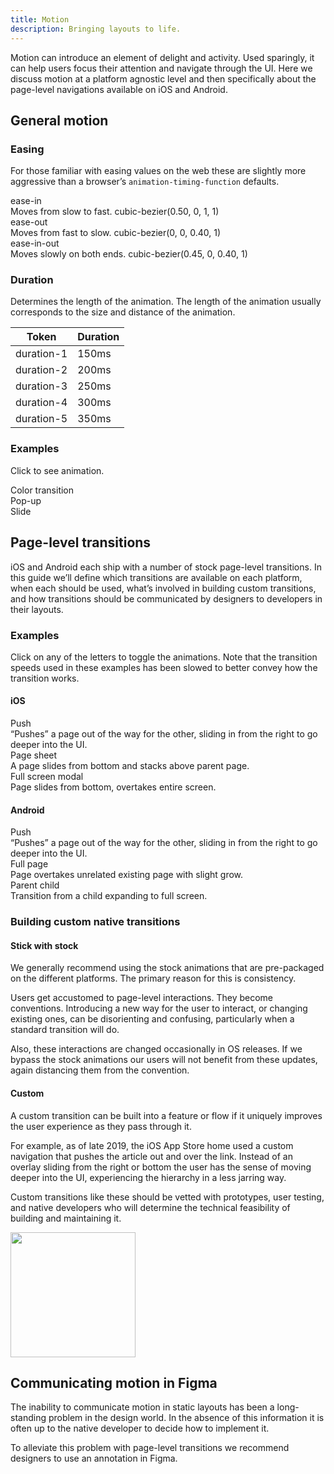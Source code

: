 ```yaml
---
title: Motion
description: Bringing layouts to life.
---
```





Motion can introduce an element of delight and activity. Used sparingly, it can help users focus their attention and navigate through the UI. Here we discuss motion at a platform agnostic level and then specifically about the page-level navigations available on iOS and Android.

## General motion

### Easing

For those familiar with easing values on the web these are slightly more aggressive than a browser’s `animation-timing-function` defaults.

<div className="grid mb3">
    <div className="m_col-6">
        <div class="b mb1">ease-in</div>
        <Text size={2} className="black-300 mb2">
            Moves from slow to fast.
        </Text>
        <Text size={2}>
            <InlineCode>cubic-bezier(0.50, 0, 1, 1)</InlineCode>
        </Text>
    </div>
    <div className="m_col-6 mt3 m_mt0">
        <div className="bg-gray-200 h5 pa3 flex items-center br2">
            <Easing animation="easeIn" />
        </div>
    </div>
</div>

<div className="grid mb3">
    <div className="m_col-6">
        <div class="b mb1">ease-out</div>
        <Text size={2} className="black-300 mb2">
            Moves from fast to slow.
        </Text>
        <Text size={2}>
            <InlineCode>cubic-bezier(0, 0, 0.40, 1)</InlineCode>
        </Text>
    </div>
    <div className="m_col-6 mt3 m_mt0">
        <div className="bg-gray-200 h5 pa3 flex items-center br2">
            <Easing animation="easeOut" />
        </div>
    </div>
</div>

<div className="grid mb3">
    <div className="m_col-6">
        <div class="b mb1">ease-in-out</div>
        <Text size={2} className="black-300 mb2">
            Moves slowly on both ends.
        </Text>
        <Text size={2}>
            <InlineCode>cubic-bezier(0.45, 0, 0.40, 1)</InlineCode>
        </Text>
    </div>
    <div className="m_col-6 mt3 m_mt0">
        <div className="bg-gray-200 h5 pa3 flex items-center br2">
            <Easing animation="easeInOut" />
        </div>
    </div>
</div>

### Duration

Determines the length of the animation. The length of the animation usually corresponds to the size and distance of the animation.

<table>
    <thead>
        <tr>
            <th>
                <Text size={2}>Token</Text>
            </th>
            <th>
                <Text size={2}>Duration</Text>
            </th>
        </tr>
    </thead>
    <tbody>
        <tr>
            <td>
                <Text size={2}>
                    <InlineCode>duration-1</InlineCode>
                </Text>
            </td>
            <td>
                <Text size={2}>
                    <InlineCode>150ms</InlineCode>
                </Text>
            </td>
        </tr>
        <tr>
            <td>
                <Text size={2}>
                    <InlineCode>duration-2</InlineCode>
                </Text>
            </td>
            <td>
                <Text size={2}>
                    <InlineCode>200ms</InlineCode>
                </Text>
            </td>
        </tr>
        <tr>
            <td>
                <Text size={2}>
                    <InlineCode>duration-3</InlineCode>
                </Text>
            </td>
            <td>
                <Text size={2}>
                    <InlineCode>250ms</InlineCode>
                </Text>
            </td>
        </tr>
        <tr>
            <td>
                <Text size={2}>
                    <InlineCode>duration-4</InlineCode>
                </Text>
            </td>
            <td>
                <Text size={2}>
                    <InlineCode>300ms</InlineCode>
                </Text>
            </td>
        </tr>
        <tr>
            <td>
                <Text size={2}>
                    <InlineCode>duration-5</InlineCode>
                </Text>
            </td>
            <td>
                <Text size={2}>
                    <InlineCode>350ms</InlineCode>
                </Text>
            </td>
        </tr>
    </tbody>
</table>

### Examples

Click to see animation.

<div className="grid">
    <div className="m_col-4">
        <div className="shadow-300 h6 relative br2">
            <Color />
            <Text size={2} className="mt2 b">
                Color transition
            </Text>
        </div>
    </div>
    <div className="m_col-4">
        <div className="shadow-300 h6 relative br2">
            <Pop />
            <Text size={2} className="mt2 b">
                Pop-up
            </Text>
        </div>
    </div>
    <div className="m_col-4">
        <div className="shadow-300 h6 relative br2">
            <Slide />
            <Text size={2} className="mt2 b">
                Slide
            </Text>
        </div>
    </div>
</div>

<div className="pt6">
    <HorizontalRule />
</div>

## Page-level transitions

iOS and Android each ship with a number of stock page-level transitions. In this guide we’ll define which transitions are available on each platform, when each should be used, what’s involved in building custom transitions, and how transitions should be communicated by designers to developers in their layouts.

### Examples

Click on any of the letters to toggle the animations. Note that the transition speeds used in these examples has been slowed to better convey how the transition works.

#### iOS

<div className="grid">
    <div className="s_col-6 m_col-4 mb3">
        <Push />
        <div className="b mt2">Push</div>
        <Text size={2} className="black-300">
            “Pushes” a page out of the way for the other, sliding in from the right to go deeper
            into the UI.
        </Text>
    </div>
    <div className="s_col-6 m_col-4 mb3">
        <IosPageSheet />
        <div className="b mt2">Page sheet</div>
        <Text size={2} className="black-300">
            A page slides from bottom and stacks above parent page.
        </Text>
    </div>
    <div className="s_col-6 m_col-4 mb3">
        <IosFullScreenModal />
        <div className="b mt2">Full screen modal</div>
        <Text size={2} className="black-300">
            Page slides from bottom, overtakes entire screen.
        </Text>
    </div>
</div>

#### Android

<div className="grid">
    <div className="s_col-6 m_col-4 mb3">
        <Push />
        <div className="b mt2">Push</div>
        <Text size={2} className="black-300">
            “Pushes” a page out of the way for the other, sliding in from the right to go deeper
            into the UI.
        </Text>
    </div>
    <div className="s_col-6 m_col-4 mb3">
        <AndroidFullPage />
        <div className="b mt2">Full page</div>
        <Text size={2} className="black-300">
            Page overtakes unrelated existing page with slight grow.
        </Text>
    </div>
    <div className="s_col-6 m_col-4 mb3">
        <AndroidParentChild />
        <div className="b mt2">Parent child</div>
        <Text size={2} className="black-300">
            Transition from a child expanding to full screen.
        </Text>
    </div>
</div>

### Building custom native transitions

#### Stick with stock

We generally recommend using the stock animations that are pre-packaged on the different platforms. The primary reason for this is consistency.

Users get accustomed to page-level interactions. They become conventions. Introducing a new way for the user to interact, or changing existing ones, can be disorienting and confusing, particularly when a standard transition will do.

Also, these interactions are changed occasionally in OS releases. If we bypass the stock animations our users will not benefit from these updates, again distancing them from the convention.

#### Custom

<div className="grid grid-wide mb3">
    <div className="m_col-7">
        <p>
            A custom transition can be built into a feature or flow if it uniquely improves the user
            experience as they pass through it.
        </p>
        <p>
            For example, as of late 2019, the iOS App Store home used a custom navigation that
            pushes the article out and over the link. Instead of an overlay sliding from the right
            or bottom the user has the sense of moving deeper into the UI, experiencing the
            hierarchy in a less jarring way.
        </p>
        <p>
            Custom transitions like these should be vetted with prototypes, user testing, and native
            developers who will determine the technical feasibility of building and maintaining it.
        </p>
    </div>
    <div className="m_col-5">
        <img src="./app-store.gif" width="200" className="br2 ba b-gray-300" />
    </div>
</div>

## Communicating motion in Figma

The inability to communicate motion in static layouts has been a long-standing problem in the design world. In the absence of this information it is often up to the native developer to decide how to implement it.

To alleviate this problem with page-level transitions we recommend designers to use an annotation in Figma.
